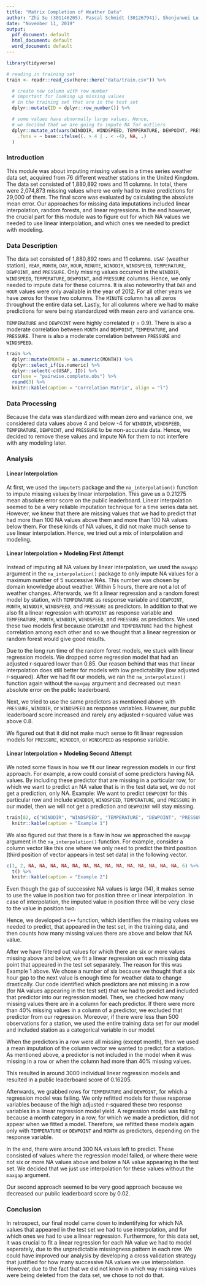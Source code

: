 ```yaml
---
title: "Matrix Completion of Weather Data"
author: "Zhi Su (301146205), Pascal Schmidt (301267941), Shenjunwei Lu (301300461)"
date: "November 11, 2019"
output:
  pdf_document: default
  html_document: default
  word_document: default
---
```


```r
library(tidyverse)

# reading in training set
train <- readr::read_csv(here::here("data/train.csv")) %>%

  # create new column with row number
  # important for looking up missing values
  # in the training set that are in the test set
  dplyr::mutate(ID = dplyr::row_number()) %>%

  # some values have abnormally large values. Hence,
  # we decided that we are going to impute NA for outliers
  dplyr::mutate_at(vars(WINDDIR, WINDSPEED, TEMPERATURE, DEWPOINT, PRESSURE),
    .funs = ~ base::ifelse((. > 4 | . < -4), NA, .)
  )
```

### Introduction

This module was about imputing missing values in a times series weather data set, acquired from 76 different weather stations in the United Kingdom. The data set consisted of 1,880,892 rows and 11 columns. In total, there were 2,074,873 missing values where we only had to make predictions for 29,000 of them. The final score was evaluated by calculating the absolute mean error. Our approaches for missing data imputations included linear interpolation, random forests, and linear regressions. In the end however, the crucial part for this module was to figure out for which NA values we needed to use linear interpolation, and which ones we needed to predict with modeling. 

### Data Description

The data set consisted of 1,880,892 rows and 11 columns. `USAF` (weather station), `YEAR`, `MONTH`, `DAY`, `HOUR`, `MINUTE`, `WINDDIR`, `WINDSPEED`, `TEMPERATURE`, `DEWPOINT`, and `PRESSURE`. Only missing values occurred in the `WINDDIR`, `WINDSPEED`, `TEMPERATURE`, `DEWPOINT`, and `PRESSURE` columns. Hence, we only needed to impute data for these columns. It is also noteworthy that `DAY` and `HOUR` values were only available in the year of 2012. For all other years we have zeros for these two columns. The `MINUTE` column has all zeros throughout the entire data set. Lastly, for all columns where we had to make predictions for were being standardized with mean zero and variance one. 

`TEMPERATURE` and `DEWPOINT` were highly correlated (r = 0.9). There is also a moderate correlation between `MONTH` and `DEWPOINT`, `TEMPERATURE`, and `PRESSURE`. There is also a moderate correlation between `PRESSURE` and `WINDSPEED`.

```r
train %>%
  dplyr::mutate(MONTH = as.numeric(MONTH)) %>%
  dplyr::select_if(is.numeric) %>%
  dplyr::select(-c(USAF, ID)) %>%
  cor(use = "pairwise.complete.obs") %>%
  round(3) %>%
  knitr::kable(caption = "Correlation Matrix", align = "l")
```


### Data Processing

Because the data was standardized with mean zero and variance one, we considered data values above 4 and below -4 for `WINDDIR`, `WINDSPEED`, `TEMPERATURE`, `DEWPOINT`, and `PRESSURE` to be non-accurate data. Hence, we decided to remove these values and impute NA for them to not interfere with any modeling later.

### Analysis

#### Linear Interpolation 

At first, we used the `imputeTS` package and the `na_interpolation()` function to impute missing values by linear interpolation. This gave us a 0.21275 mean absolute error score on the public leaderboard. Linear interpolation seemed to be a very reliable imputation technique for a time series data set. However, we knew that there are missing values that we had to predict that had more than 100 NA values above them and more than 100 NA values below them. For these kinds of NA values, it did not make much sense to use linear interpolation. Hence, we tried out a mix of interpolation and modeling.


#### Linear Interpolation + Modeling First Attempt

Instead of imputing all NA values by linear interpolation, we used the `maxgap` argument in the `na_interpolation()` package to only impute NA values for a maximum number of 5 successive NAs. This number was chosen by domain knowledge about weather. Within 5 hours, there are not a lot of weather changes. Afterwards, we fit a linear regression and a random forest model by station, with `TEMPERATURE` as response variable and `DEWPOINT`, `MONTH`, `WINDDIR`, `WINDSPEED`, and `PRESSURE` as predictors. In addition to that we also fit a linear regression with `DEWPOINT` as response variable and `TEMPERATURE`, `MONTH`, `WINDDIR`, `WINDSPEED`, and `PRESSURE` as predictors. We used these two models first because `DEWPOINT` and `TEMPERATURE` had the highest correlation among each other and so we thought that a linear regression or random forest would give good results.

Due to the long run time of the random forest models, we stuck with linear regression models. We dropped some regression model that had an adjusted r-squared lower than 0.85. Our reason behind that was that linear interpolation does still better for models with low predictability (low adjusted r-squared). After we had fit our models, we ran the `na_interpolation()` function again without the `maxgap` argument and decreased out mean absolute error on the public leaderboard. 

Next, we tried to use the same predictors as mentioned above with `PRESSURE`, `WINDDIR`, or `WINDSPEED` as response variables. However, our public leaderboard score increased and rarely any adjusted r-squared value was above 0.8. 

We figured out that it did not make much sense to fit linear regression models for `PRESSURE`, `WINDDIR`, or `WINDSPEED` as response variable. 


#### Linear Interpolation + Modeling Second Attempt

We noted some flaws in how we fit our linear regression models in our first approach. For example, a row could consist of some predictors having NA values. By including these predictor that are missing in a particular row, for which we want to predict an NA value that is in the test data set, we do not get a prediction, only NA. Example: We want to predict `DEWPOINT` for this particular row and include `WINDDIR`, `WINDSPEED`, `TEMPERATURE`, and `PRESSURE` in our model, then we will not get a prediction and `DEWPOINT` will stay missing. 

```r
train[82, c("WINDDIR", "WINDSPEED", "TEMPERATURE", "DEWPOINT", "PRESSURE")] %>%
  knitr::kable(caption = "Example 1")
```

We also figured out that there is a flaw in how we approached the `maxgap` argument in the `na_interpolation()` function. For example, consider a column vector like this one where we only need to predict the third position (third position of vector appears in test set data) in the following vector. 

```r
c(1, 2, NA, NA, NA, NA, NA, NA, NA, NA, NA, NA, NA, NA, NA, NA, 6) %>%
  t() %>%
  knitr::kable(caption = "Example 2")
```

Even though the gap of successive NA values is large (14), it makes sense to use the value in position two for position three or linear interpolation. In case of interpolation, the imputed value in position three will be very close to the value in position two.

Hence, we developed a `C++` function, which identifies the missing values we needed to predict, that appeared in the test set, in the training data, and then counts how many missing values there are above and below that NA value. 

After we have filtered out values for which there are six or more values missing above and below, we fit a linear regression on each missing data point that appeared in the test set separately. The reason for this was Example 1 above. We chose a number of six because we thought that a six hour gap to the next value is enough time for weather data to change drastically. Our code identified which predictors are not missing in a row (for NA values appearing in the test set) that we had to predict and included that predictor into our regression model. Then, we checked how many missing values there are in a column for each predictor. If there were more than 40% missing values in a column of a predictor, we excluded that predictor from our regression. Moreover, if there were less than 500 observations for a station, we used the entire training data set for our model and included station as a categorical variable in our model. 

When the predictors in a row were all missing (except month), then we used a mean imputation of the column vector we wanted to predict for a station. As mentioned above, a predictor is not included in the model when it was missing in a row or when the column had more than 40% missing values. 

This resulted in around 3000 individual linear regression models and resulted in a public leaderboard score of 0.16205. 

Afterwards, we grabbed rows for `TEMPERATURE` and `DEWPOINT`, for which a regression model was failing. We only refitted models for these response variables because of the high adjusted r-squared these two response variables in a linear regression model yield. A regression model was failing because a month category in a row, for which we made a prediction, did not appear when we fitted a model. Therefore, we refitted these models again only with `TEMPERATURE` or `DEWPOINT` and `MONTH` as predictors, depending on the response variable. 

In the end, there were around 300 NA values left to predict. These consisted of values where the regression model failed, or where there were not six or more NA values above and below a NA value appearing in the test set. We decided that we just use interpolation for these values without the `maxgap` argument. 

Our second approach seemed to be very good approach because we decreased our public leaderboard score by 0.02.

### Conclusion

In retrospect, our final model came down to indentifying for which NA values that appeared in the test set we had to use interpolation, and for which ones we had to use a linear regression. Furthermore, for this data set, it was crucial to fit a linear regression for each NA value we had to model seperately, due to the unpredictable missingness pattern in each row. We could have improved our analysis by developing a cross validation strategy that justified for how many successive NA values we use interpolation. However, due to the fact that we did not know in which way missing values were being deleted from the data set, we chose to not do that. 
